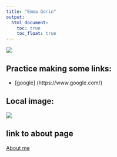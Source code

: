 ```yaml
---
title: "Emma Gorin"
output: 
  html_document:
    toc: true
    toc_float: true
---
```




![](https://media.giphy.com/media/drXGoW1iudhKw/giphy.gif)

## Practice making some links:

* [google] (https://www.google.com/)

## Local image:
![](images/egorin_headshot_1.jpg)

## link to about page
[About me](about.html)
